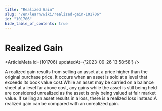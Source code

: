```yaml
---
title: "Realized Gain"
slug: "/en/learn/wiki/realized-gain-101706"
id: "101706"
hide_table_of_contents: true
---
```



# Realized Gain

<ArticleMeta id={101706} updatedAt={'2023-09-26 13:58:58'} />
<div className='border-solid border-b border-t-0 my-4 border-[var(--ifm-color-gray-300)]' />

A realized gain results from selling an asset at a price higher than the original purchase price. It occurs when an asset is sold at a level that exceeds its book value cost.While an asset may be carried on a balance sheet at a level far above cost, any gains while the asset is still being held are considered unrealized as the asset is only being valued at fair market value. If selling an asset results in a loss, there is a realized loss instead.A realized gain can be compared with an unrealized gain.
